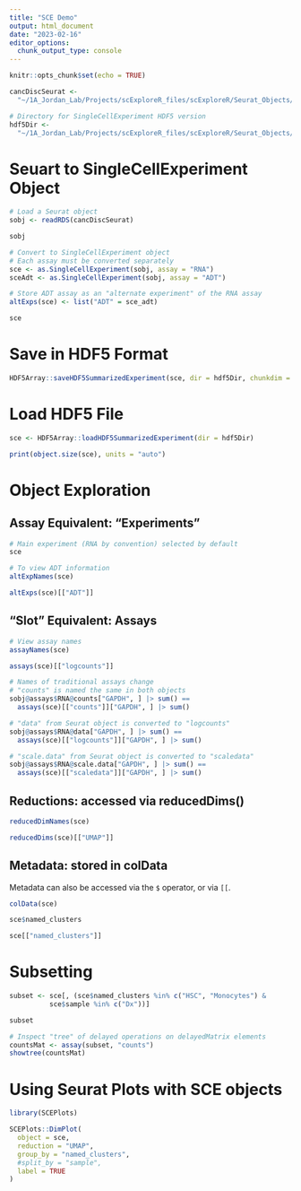 ```yaml
---
title: "SCE Demo"
output: html_document
date: "2023-02-16"
editor_options: 
  chunk_output_type: console
---
```


```r
knitr::opts_chunk$set(echo = TRUE)
```

```r
cancDiscSeurat <- 
  "~/1A_Jordan_Lab/Projects/scExploreR_files/scExploreR/Seurat_Objects/Cancer_discovery_object/pei_cd_20221122.Rds"

# Directory for SingleCellExperiment HDF5 version 
hdf5Dir <-
  "~/1A_Jordan_Lab/Projects/scExploreR_files/scExploreR/Seurat_Objects/Cancer_discovery_object/sce_hdf5"
```


# Seuart to SingleCellExperiment Object

```r
# Load a Seurat object
sobj <- readRDS(cancDiscSeurat)

sobj

# Convert to SingleCellExperiment object 
# Each assay must be converted separately
sce <- as.SingleCellExperiment(sobj, assay = "RNA")
sceAdt <- as.SingleCellExperiment(sobj, assay = "ADT")

# Store ADT assay as an "alternate experiment" of the RNA assay
altExps(sce) <- list("ADT" = sce_adt)

sce
```

# Save in HDF5 Format

```r
HDF5Array::saveHDF5SummarizedExperiment(sce, dir = hdf5Dir, chunkdim = c(1000, 1000))
```

# Load HDF5 File

```r
sce <- HDF5Array::loadHDF5SummarizedExperiment(dir = hdf5Dir)

print(object.size(sce), units = "auto")
```

# Object Exploration
## Assay Equivalent: "Experiments"
```r
# Main experiment (RNA by convention) selected by default
sce

# To view ADT information
altExpNames(sce)

altExps(sce)[["ADT"]]
```

## "Slot" Equivalent: Assays

```r
# View assay names
assayNames(sce)

assays(sce)[["logcounts"]]

# Names of traditional assays change
# "counts" is named the same in both objects
sobj@assays$RNA@counts["GAPDH", ] |> sum() == 
  assays(sce)[["counts"]]["GAPDH", ] |> sum()

# "data" from Seurat object is converted to "logcounts"
sobj@assays$RNA@data["GAPDH", ] |> sum() == 
  assays(sce)[["logcounts"]]["GAPDH", ] |> sum()

# "scale.data" from Seurat object is converted to "scaledata"
sobj@assays$RNA@scale.data["GAPDH", ] |> sum() ==
  assays(sce)[["scaledata"]]["GAPDH", ] |> sum()
```

## Reductions: accessed via reducedDims()

```r
reducedDimNames(sce)

reducedDims(sce)[["UMAP"]]
```

## Metadata: stored in colData
Metadata can also be accessed via the `$` operator, or via `[[`.

```r
colData(sce)

sce$named_clusters

sce[["named_clusters"]]
```

# Subsetting

```r
subset <- sce[, (sce$named_clusters %in% c("HSC", "Monocytes") & 
          sce$sample %in% c("Dx"))]

subset

# Inspect "tree" of delayed operations on delayedMatrix elements
countsMat <- assay(subset, "counts")
showtree(countsMat)
```

# Using Seurat Plots with SCE objects

```r
library(SCEPlots)

SCEPlots::DimPlot(
  object = sce,
  reduction = "UMAP",
  group_by = "named_clusters",
  #split_by = "sample",
  label = TRUE
)
```

